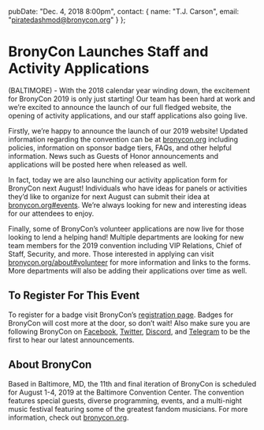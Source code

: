   pubDate: "Dec. 4, 2018 8:00pm",
  contact: {
    name: "T.J. Carson",
    email: "piratedashmod@bronycon.org"
  }
};

# BronyCon Launches Staff and Activity Applications

(BALTIMORE) - With the 2018 calendar year winding down, the excitement for BronyCon 2019 is only just starting! Our team has been hard at work and we’re excited to announce the launch of our full fledged website, the opening of activity applications, and our staff applications also going live.

Firstly, we’re happy to announce the launch of our 2019 website! Updated information regarding the convention can be at [bronycon.org](https://bronycon.org) including policies, information on sponsor badge tiers, FAQs, and other helpful information. News such as Guests of Honor announcements and applications will be posted here when released as well.

In fact, today we are also launching our activity application form for BronyCon next August! Individuals who have ideas for panels or activities they’d like to organize for next August can submit their idea at [bronycon.org#events](/#events). We’re always looking for new and interesting ideas for our attendees to enjoy.

Finally, some of BronyCon’s volunteer applications are now live for those looking to lend a helping hand! Multiple departments are looking for new team members for the 2019 convention including VIP Relations, Chief of Staff, Security, and more. Those interested in applying can visit [bronycon.org/about#volunteer](/about#volunteer) for more information and links to the forms. More departments will also be adding their applications over time as well.

## To Register For This Event

To register for a badge visit BronyCon’s [registration page](/#register). Badges for BronyCon will cost more at the door, so don’t wait! Also make sure you are following BronyCon on [Facebook](https://www.facebook.com/BronyCon), [Twitter](https://twitter.com/bronycon), [Discord](https://twitter.com/bronycon), and [Telegram](https://t.me/BronyCon) to be the first to hear our latest announcements.

## About BronyCon

Based in Baltimore, MD, the 11th and final iteration of BronyCon is scheduled for August 1-4, 2019 at the Baltimore Convention Center. The convention features special guests, diverse programming, events, and a multi-night music festival featuring some of the greatest fandom musicians. For more information, check out [bronycon.org](https://bronycon.org).
